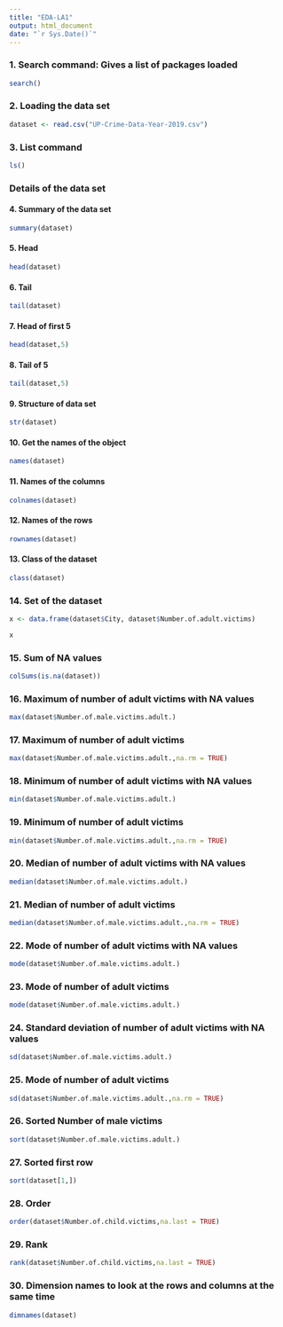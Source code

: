 ```yaml
---
title: "EDA-LA1"
output: html_document
date: "`r Sys.Date()`"
---
```


### 1. Search command: Gives a list of packages loaded
```r
search()
```

### 2. Loading the data set
```r
dataset <- read.csv("UP-Crime-Data-Year-2019.csv")
```

### 3. List command
```r
ls()
```

### Details of the data set

#### 4. Summary of the data set
```r
summary(dataset)
```

#### 5. Head

```r
head(dataset)
```

#### 6. Tail
```r
tail(dataset)
```

#### 7. Head of first 5
```r
head(dataset,5)
```

#### 8. Tail of 5
```r
tail(dataset,5)
```

#### 9. Structure of data set
```r
str(dataset)
```

#### 10. Get the names of the object
```r
names(dataset)
```

#### 11. Names of the columns
```r
colnames(dataset)
```

#### 12. Names of the rows
```r
rownames(dataset)
```

#### 13. Class of the dataset
```r
class(dataset)
```

### 14. Set of the dataset
```r
x <- data.frame(dataset$City, dataset$Number.of.adult.victims)

x
```

### 15. Sum of NA values
```r
colSums(is.na(dataset))
```

### 16. Maximum of number of adult victims with NA values
```r
max(dataset$Number.of.male.victims.adult.)
```

### 17. Maximum of number of adult victims
```r
max(dataset$Number.of.male.victims.adult.,na.rm = TRUE)
```

### 18. Minimum of number of adult victims with NA values
```r
min(dataset$Number.of.male.victims.adult.)
```

### 19. Minimum of number of adult victims
```r
min(dataset$Number.of.male.victims.adult.,na.rm = TRUE)
```

### 20. Median of number of adult victims with NA values
```r
median(dataset$Number.of.male.victims.adult.)
```

### 21. Median of number of adult victims
```r
median(dataset$Number.of.male.victims.adult.,na.rm = TRUE)
```

### 22. Mode of number of adult victims with NA values
```r
mode(dataset$Number.of.male.victims.adult.)
```

### 23. Mode of number of adult victims
```r
mode(dataset$Number.of.male.victims.adult.)
```

### 24. Standard deviation of number of adult victims with NA values
```r
sd(dataset$Number.of.male.victims.adult.)
```

### 25. Mode of number of adult victims
```r
sd(dataset$Number.of.male.victims.adult.,na.rm = TRUE)
```

### 26. Sorted Number of male victims
```r
sort(dataset$Number.of.male.victims.adult.)
```

### 27. Sorted first row
```r
sort(dataset[1,])
```

### 28. Order
```r
order(dataset$Number.of.child.victims,na.last = TRUE)
```

### 29. Rank
```r
rank(dataset$Number.of.child.victims,na.last = TRUE)
```

### 30. Dimension names to look at the rows and columns at the same time
```r
dimnames(dataset)
```

